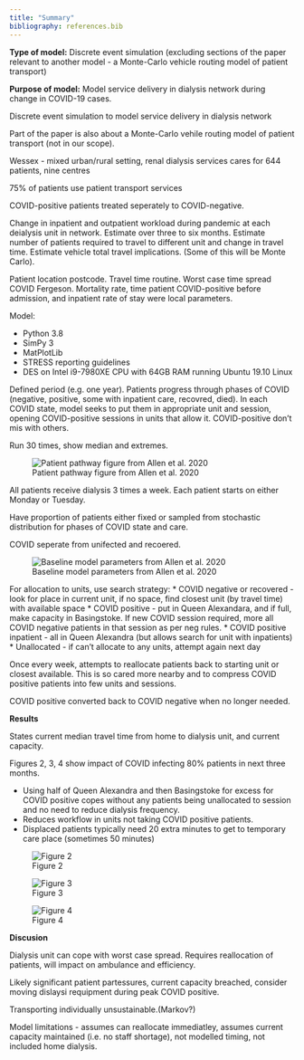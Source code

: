 ```yaml
---
title: "Summary"
bibliography: references.bib
---
```


**Type of model:** Discrete event simulation (excluding sections of the paper relevant to another model - a Monte-Carlo vehicle routing model of patient transport)

**Purpose of model:** Model service delivery in dialysis network during change in COVID-19 cases.

Discrete event simulation to model service delivery in  dialysis network

Part of the paper is also about a Monte-Carlo vehile routing model of patient transport (not in our scope).

Wessex - mixed urban/rural setting, renal dialysis services cares for 644 patients, nine centres

75% of patients use patient transport services

COVID-positive patients treated seperately to COVID-negative.

Change in inpatient and outpatient workload during pandemic at each deialysis unit in network. Estimate over three to six months. Estimate number of patients required to travel to different unit and change in travel time. Estimate vehicle total travel implications. (Some of this will be Monte Carlo).

Patient location postcode. Travel time routine. Worst case time spread COVID Fergeson. Mortality rate, time patient COVID-positive before admission, and inpatient rate of stay were local parameters.

Model:

* Python 3.8
* SimPy 3
* MatPlotLib
* STRESS reporting guidelines
* DES on Intel i9-7980XE CPU with 64GB RAM running Ubuntu 19.10 Linux

Defined period (e.g. one year). Patients progress through phases of COVID (negative, positive, some with inpatient care, recovred, died). In each COVID state, model seeks to put them in appropriate unit and session, opening COVID-positive sessions in units that allow it. COVID-positive don't mis with others.

Run 30 times, show median and extremes.

![Patient pathway figure from Allen et al. 2020](article_fig1.png)

All patients receive dialysis 3 times a week. Each patient starts on either Monday or Tuesday.

Have proportion of patients either fixed or sampled from stochastic distribution for phases of COVID state and care.

COVID seperate from unifected and recoered.

![Baseline model parameters from Allen et al. 2020](article_tab1.png)

For allocation to units, use search strategy:
* COVID negative or recovered - look for place in current unit, if no space, find closest unit (by travel time) with available space
* COVID positive - put in Queen Alexandara, and if full, make capacity in Basingstoke. If new COVID session required, more all COVID negative patients in that session as per neg rules.
* COVID positive inpatient - all in Queen Alexandra (but allows search for unit with inpatients)
* Unallocated - if can't allocate to any units, attempt again next day

Once every week, attempts to reallocate patients back to starting unit or closest available. This is so cared more nearby and to compress COVID positive patients into few units and sessions.

COVID positive converted back to COVID negative when no longer needed.

**Results**

States current median travel time from home to dialysis unit, and current capacity.

Figures 2, 3, 4 show impact of COVID infecting 80% patients in next three months. 

* Using half of Queen Alexandra and then Basingstoke for excess for COVID positive copes without any patients being unallocated to session and no need to reduce dialysis frequency.
* Reduces workflow in units not taking COVID positive patients.
* Displaced patients typically need 20 extra minutes to get to temporary care place (sometimes 50 minutes)

![Figure 2](article_fig2.png)

![Figure 3](article_fig3.png)

![Figure 4](article_fig4.png)

**Discusion**

Dialysis unit can cope with worst case spread. Requires reallocation of patients, will impact on ambulance and efficiency.

Likely significant patient partessures, current capacity breached, consider moving dislaysi requipment during peak COVID positive.

Transporting individually unsustainable.(Markov?)

Model limitations - assumes can reallocate immediatley, assumes current capacity maintained (i.e. no staff shortage), not modelled timing, not included home dialysis.